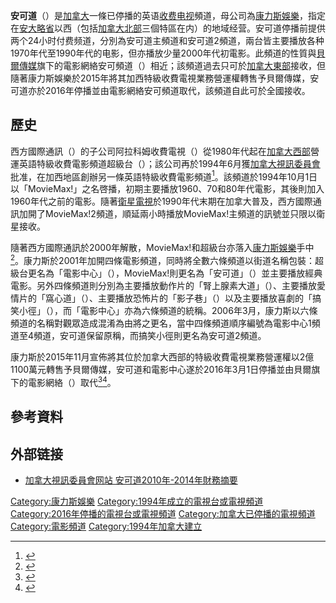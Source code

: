 {{Infobox TV channel
| name             = 安可道<br>{{lang|en|Encore Avenue}}
| logofile         = Encoreave.svg
| logocaption      = 
| logosize         = 250px
| launch           = 1994年10月1日
| closed date      = 2016年3月1日
| picture format   = 
| share            = 
| share as of      = 
| share source     = 
| network          = 
| owner            = [[康力斯娛樂|康力斯娛樂]]
| slogan           = 
| country          = [[加拿大|加拿大]]
| broadcast area   = [[加拿大西部|加拿大西部]]及[[加拿大北部|加拿大北部]]
| headquarters     = [[安大略省|安大略省]][[多伦多|多伦多]]
| former names     = MovieMax!（1994年–2001年）
| replaced names   =
| sister names     = 电影中心（Movie Central）
| timeshift names  =
| web              = 
| terr serv 1      = 
| terr chan 1      = 
| sat serv 1       = 
| sat chan 1       = 
| sat serv 2       = 
| sat chan 2       = 
| cable serv 1     = 
| cable chan 1     = 
}}

'''安可道'''（{{lang-en|Encore Avenue}}）是[[加拿大|加拿大]]一條已停播的英语[[收费电视|收费电视]]頻道，母公司為[[康力斯娛樂|康力斯娛樂]]，指定在[[安大略省|安大略省]]以西（包括[[加拿大北部|加拿大北部]]三個特區在内）的地域经营。安可道停播前提供两个24小时付费频道，分別為安可道主頻道和安可道2頻道，兩台皆主要播放各种1970年代至1990年代的电影，但亦播放少量2000年代初電影。此頻道的性質與[[貝爾傳媒|貝爾傳媒]]旗下的電影網絡安可頻道（{{lang|en|The Movie Network Encore}}）相近；該頻道過去只可於[[加拿大東部|加拿大東部]]接收，但隨著康力斯娛樂於2015年將其加西特級收費電視業務營運權轉售予貝爾傳媒，安可道亦於2016年停播並由電影網絡安可頻道取代，該頻道自此可於全國接收。

==歷史==
西方國際通訊（{{lang|en|Western International Communications}}）的子公司阿拉科姆收費電視（{{lang|en|Allarcom Pay Television Limited}}）從1980年代起在[[加拿大西部|加拿大西部]]營運英語特級收費電影頻道超級台（{{lang|en|Superchannel}}）；該公司再於1994年6月獲[[加拿大視訊委員會|加拿大視訊委員會]]批准，在加西地區創辦另一條英語特級收費電影頻道<ref>{{cite web|title=ARCHIVED -  Decision CRTC 94-278|url=http://www.crtc.gc.ca/eng/archive/1994/DB94-278.HTM|date=1994-06-06|accessdate=2016-05-01|publisher=[[加拿大視訊委員會|加拿大視訊委員會]]|archive-date=2019-05-06|archive-url=https://web.archive.org/web/20190506044704/https://crtc.gc.ca/eng/archive/1994/db94-278.htm|dead-url=no}}</ref>。該頻道於1994年10月1日以「MovieMax!」之名啓播，初期主要播放1960、70和80年代電影，其後則加入1960年代之前的電影。隨著[[衛星電視|衛星電視]]於1990年代末期在加拿大普及，西方國際通訊加開了MovieMax!2頻道，順延兩小時播放MovieMax!主頻道的訊號並只限以衛星接收。

隨著西方國際通訊於2000年解散，MovieMax!和超級台亦落入[[康力斯娛樂|康力斯娛樂]]手中<ref name="variety-wicradio">{{cite web|title=Canuck players plan splitting up of WIC|url=http://variety.com/1999/biz/news/canuck-players-plan-splitting-up-of-wic-1117756709/|website=Variety|accessdate=12 March 2016|archive-date=2020-10-24|archive-url=https://web.archive.org/web/20201024040339/https://variety.com/1999/biz/news/canuck-players-plan-splitting-up-of-wic-1117756709/|dead-url=no}}</ref>。康力斯於2001年加開四條電影頻道，同時將全數六條頻道以街道名稱包裝：超級台更名為「電影中心」（{{lang|en|Movie Central}}），MovieMax!則更名為「安可道」（{{lang|en|Encore Avenue}}）並主要播放經典電影。另外四條頻道則分別為主要播放動作片的「腎上腺素大道」（{{lang|en|Adrenaline Drive}}）、主要播放愛情片的「窩心道」（{{lang|en|Heartland Road}}）、主要播放恐怖片的「影子巷」（{{lang|en|Shadow Lane}}）以及主要播放喜劇的「搞笑小徑」（{{lang|en|Comic Strip}}），而「電影中心」亦為六條頻道的統稱。2006年3月，康力斯以六條頻道的名稱對觀眾造成混淆為由將之更名，當中四條頻道順序編號為電影中心1頻道至4頻道，安可道保留原稱，而搞笑小徑則更名為安可道2頻道。

康力斯於2015年11月宣佈將其位於加拿大西部的特級收費電視業務營運權以2億1100萬元轉售予貝爾傳媒，安可道和電影中心遂於2016年3月1日停播並由貝爾旗下的電影網絡（{{lang|en|The Movie Network}}）取代<ref name=cbc-bellhbomc>{{cite news|title=Bell buys HBO rights across Canada as Corus backs out of pay TV|url=http://www.cbc.ca/news/business/bell-buys-hbo-rights-across-canada-as-corus-backs-out-of-pay-tv-1.3328375|accessdate=22 November 2015|agency=Canadian Press|archive-date=2020-11-08|archive-url=https://web.archive.org/web/20201108140102/https://www.cbc.ca/news/business/bell-buys-hbo-rights-across-canada-as-corus-backs-out-of-pay-tv-1.3328375|dead-url=no}}</ref><ref>{{cite web|title=Movie Central to The Movie Network Rebrand|url=https://community.shaw.ca/docs/DOC-6881|date=2016-02-26|accessdate=2016-05-01|publisher=[[蕭氏通訊|蕭氏通訊]]|archive-date=2016-08-04|archive-url=https://web.archive.org/web/20160804113843/https://community.shaw.ca/docs/DOC-6881|dead-url=no}}</ref>。

==參考資料==
{{reflist}}

==外部链接==
* [https://web.archive.org/web/20160424133759/http://www.crtc.gc.ca/eng/publications/reports/BrAnalysis/psp2014/individual/92.htm 加拿大視訊委員會网站 安可道2010年-2014年財務摘要]

[[Category:康力斯娛樂|Category:康力斯娛樂]]
[[Category:1994年成立的電視台或電視頻道|Category:1994年成立的電視台或電視頻道]]
[[Category:2016年停播的電視台或電視頻道|Category:2016年停播的電視台或電視頻道]]
[[Category:加拿大已停播的電視頻道|Category:加拿大已停播的電視頻道]]
[[Category:電影頻道|Category:電影頻道]]
[[Category:1994年加拿大建立|Category:1994年加拿大建立]]